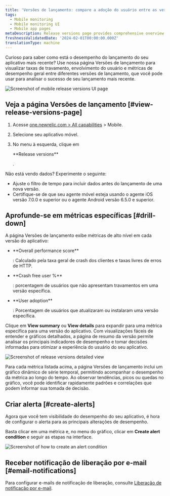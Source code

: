 ```yaml
---
title: 'Versões de lançamento: compare a adoção do usuário entre as versões'
tags:
  - Mobile monitoring
  - Mobile monitoring UI
  - Mobile app pages
metaDescription: Release versions page provides comprehensive overview of their mobile application's performance across different versions.
freshnessValidatedDate: '2024-02-01T00:00:00.000Z'
translationType: machine
---
```


Curioso para saber como está o desempenho do lançamento do seu aplicativo mais recente? Use nossa página Versões de lançamento para visualizar taxas de travamento, envolvimento do usuário e métricas de desempenho geral entre diferentes versões de lançamento, que você pode usar para analisar o sucesso de seu lançamento mais recente.

<img
  title="Mobile release versions page"
  alt="Screenshot of mobile release versions UI page"
  src="/images/mobile_screenshot-full_release-versions.webp"
/>

## Veja a página Versões de lançamento [#view-release-versions-page]

1. Acesse [one.newrelic.com > All capabilities](https://one.newrelic.com/all-capabilities) > Mobile.

2. Selecione seu aplicativo móvel.

3. No menu à esquerda, clique em

   <DNT>
     **Release versions**
   </DNT>

   .

<Callout variant="tip">
  Não está vendo dados? Experimente o seguinte:

  * Ajuste o filtro de tempo para incluir dados antes do lançamento de uma nova versão.
  * Certifique-se de que seu agente móvel esteja usando o agente iOS versão 7.0.0 e superior ou o agente Android versão 6.5.0 e superior.
</Callout>

## Aprofunde-se em métricas específicas [#drill-down]

A página Versões de lançamento exibe métricas de alto nível em cada versão do aplicativo:

* <DNT>
    **Overall performance score**
  </DNT>

  : Calculado pela taxa geral de crash dos clientes e taxas livres de erros de HTTP.

* <DNT>
    **Crash free user %**
  </DNT>

  : porcentagem de usuários que não apresentam travamentos em uma versão específica.

* <DNT>
    **User adoption**
  </DNT>

  : Porcentagem de usuários que atualizaram ou instalaram uma versão específica.

Clique em <DNT>**View summary**</DNT> ou <DNT>**View details**</DNT> para expandir para uma métrica específica para uma versão do aplicativo. Com visualizações fáceis de entender e gráficos detalhados, a página de resumo da versão permite analisar os principais indicadores de desempenho e tomar decisões informadas para otimizar a experiência do usuário do seu aplicativo.

<img
  title="Details of release versions"
  alt="Screenshot of release versions detailed view"
  src="/images/mobile_screenshot-full_release-versions-details.webp"
/>

Para cada métrica listada acima, a página Versões de lançamento inclui um gráfico dinâmico de série temporal, permitindo acompanhar o desempenho da métrica ao longo do tempo. Ao observar tendências, picos ou quedas no gráfico, você pode identificar rapidamente padrões e correlações que podem informar sua tomada de decisão.

## Criar alerta [#create-alerts]

Agora que você tem visibilidade do desempenho do seu aplicativo, é hora de configurar o alerta para as principais alterações de desempenho.

Basta clicar em uma métrica e, no menu do gráfico, clicar em <DNT>**Create alert condition**</DNT> e seguir as etapas na interface.

<img
  title="Create an alert condition"
  alt="Screenshot of how to create an alert condition"
  src="/images/mobile_screenshot-full_create-alert-condition.webp"
/>

## Receber notificação de liberação por e-mail [#email-notifications]

Para configurar e-mails de notificação de liberação, consulte [Liberação de notificação por e-mail](/docs/mobile-monitoring/mobile-monitoring-ui/mobile-app-pages/mobile-monitoring-email-notifications/#version-trends).
